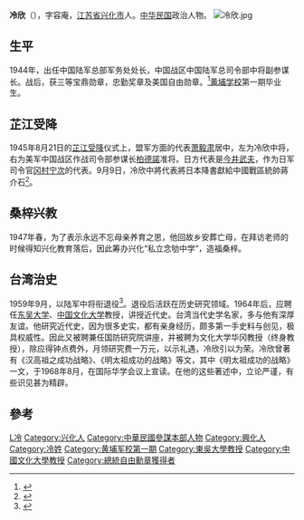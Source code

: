 {{Infobox Officeholder
|姓名=冷欣
|圖像=File:冷欣2.jpg
|圖像大小=200px
|圖像說明=  
|字    = 
|號    = 
|別名    = 
|出生日期 = 光緒二十六年九月十六日〔1900年11月7日〕
|出生地點 = 
|逝世日期 = {{dda|1987|2|6|1900|11|7}}
|逝世地點 = 
|死因    = 
|墓地    = 
|籍貫    = 
|政黨    = 
|parents  = 
|配偶   =
|伴侶    = 
|relatives  =  
|children  =  
|著作    = 
|past    = 
}}
'''冷欣'''（{{bd|1900年|11月7日|1987年|2月6日}}），字容庵，[[江苏省|江苏省]][[兴化市|兴化市]]人。[[中华民国|中华民国]]政治人物。
[[File:冷欣.jpg|thumb]]
== 生平 ==
1944年，出任中国陆军总部军务处处长，中国战区中国陆军总司令部中将副参谋长。战后，获三等宝鼎勋章，忠勤奖章及美国自由勋章。<ref name="华强军网">{{cite web |url = http://www.oumil.com/article/zhenggong/15426.html |title = 民国高级将领——冷 欣 |accessdate = 2014-05-10 |archive-date = 2014-05-12 |archive-url = https://web.archive.org/web/20140512224704/http://www.oumil.com/article/zhenggong/15426.html |dead-url = yes }}</ref>[[中華民國陸軍軍官學校|黄埔学校]]第一期毕业生。

==芷江受降==
1945年8月21日的[[芷江受降|芷江受降]]仪式上，盟军方面的代表[[萧毅肃|萧毅肃]]居中，左为冷欣中将，右为美军中国战区作战司令部参谋长[[柏德诺|柏德諾]]准将。日方代表是[[今井武夫|今井武夫]]，作为日军司令官[[冈村宁次|冈村宁次]]的代表。9月9日，冷欣中將代表將日本降書獻給中國戰區統帥蔣介石<ref name="白上">{{cite book|title=《父親與民國——白崇禧將軍身影集上冊【戎馬生涯】》|author=白先勇編著|location=香港|publisher=[[天地圖書|天地圖書]]|isbn=9789882198111|date=2012年5月}}</ref>{{rp|197}}。

==桑梓兴教==
1947年春，为了表示永远不忘母亲养育之思，他回故乡安葬亡母，在拜访老师的时候得知兴化教育落后，因此筹办兴化“私立念劬中学”，造福桑梓。

==台湾治史==
1959年9月，以陆军中将衔退役<ref>{{Cite book|title=中国近现代人名大辞典|last=李盛平主编|first=|publisher=北京：中国国际广播出版社|year=1989.04|isbn=7-80035-227-7|location=|pages=326}}</ref>。退役后活跃在历史研究领域。1964年后，应聘任[[東吳大學_(台灣)|东吴大学]]、[[中国文化大学|中国文化大学]]教授，讲授近代史。台湾当代史学名家，多与他有深厚友谊。他研究近代史，因为很多史实，都有亲身经历，颇多第一手史料与创见，极具权威性。因此又被聘兼任国防研究院讲座，并被聘为文化大学华冈教授（终身教授），除应得钟点费外，月领研究费一万元，以示礼遇，冷欣引以为荣。冷欣曾著有《汉高祖之成功战略》、《明太祖成功的战略》等文，其中《明太祖成功的战略》一文，于1968年8月，在国际华学会议上宣读。在他的这些著述中，立论严谨，有些识见甚为精辟。

==參考==
{{reflist}}

{{中國國民黨陸軍軍官學校第一期學生}}
{{Authority control}}

[[Category:中華民國陸軍中將|L冷]]
[[Category:兴化人|Category:兴化人]]
[[Category:中華民國參謀本部人物|Category:中華民國參謀本部人物]]
[[Category:興化人|Category:興化人]]
[[Category:冷姓|Category:冷姓]]
[[Category:黄埔军校第一期|Category:黄埔军校第一期]]
[[Category:東吳大學教授|Category:東吳大學教授]]
[[Category:中國文化大學教授|Category:中國文化大學教授]]
[[Category:總統自由勳章獲得者|Category:總統自由勳章獲得者]]